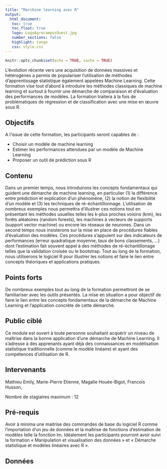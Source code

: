 ```yaml
---
title: "Marchine learning avec R"
output: 
  html_document:
   toc: true
   toc_float: true
   logo: LogoAgrocampusOuest.jpg
   number_sections: false
   highlight: tango
   css: style.css
---
```




```r
knitr::opts_chunk$set(echo = TRUE, cache = TRUE)
```


L’évolution récente vers une acquisition de données massives et hétérogènes a permis de populariser l’utilisation de méthodes d’apprentissage statistique également appelées Machine Learning. Cette formation vise tout d’abord à introduire les méthodes classiques de machine learning et surtout à fournir une démarche de comparaison et d’évaluation des performances de modèles. La formation traitera à la fois de problématiques de régression et de classification avec une mise en œuvre sous R.


## Objectifs

A l’issue de cette formation, les participants seront capables de :

- Choisir un modèle de machine learning
- Estimer les performances attendues par un modèle de Machine Learning
- Proposer un outil de prédiction sous R


## Contenu

 Dans un premier temps, nous introduirons les concepts fondamentaux qui guident une démarche de machine learning, en particulier (1) la différence entre prédiction et explication d’un phénomène, (2) la notion de flexibilité d’un modèle et (3) les techniques de ré-échantillonnage. L’utilisation de nombreux exemples nous permettra d’illustrer ces notions tout en présentant les méthodes usuelles telles les k-plus proches voisins (knn), les forêts aléatoires (random forests), les machines à vecteurs de supports (support vector machine) ou encore les réseaux de neurones. Dans un second temps nous insisterons sur la mise en place de procédures fiables d’évaluation des modèles. Ces procédures s’appuient sur des indicateurs de performances (erreur quadratique moyenne, taux de bons classements, …) dont l’estimation fait souvent appel à des méthodes de ré-échantillonage telles que la validation croisée ou le bootstrap. Tout au long de la formation, nous utiliserons le logiciel R pour illustrer les notions et faire le lien entre concepts théoriques et applications pratiques.

## Points forts

De nombreux exemples tout au long de la formation permettront de se familiariser avec les outils présentés. La mise en situation a pour objectif de faire le lien entre les concepts fondamentaux de la démarche de Machine Learning et l’application concrète de cette démarche.

## Public ciblé

Ce module est ouvert à toute personne souhaitant acquérir un niveau de maîtrise dans la bonne application d’une démarche de Machine Learning. Il s’adresse à des apprenants ayant déjà des connaissances en modélisation statistique traditionnelle (comme le modèle linéaire) et ayant des compétences d’utilisation de R.

## Intervenants

Mathieu Emily, Marie-Pierre Etienne, Magalie Houée-Bigot, Francois Husson, 


Nombre de stagiaires maximum :  12


## Pré-requis

Avoir à minima une maitrise des commandes de base du logiciel R comme l’importation d’un jeu de données et la maîtrise de fonctions d’estimation de modèles telle la fonction lm. Idéalement les participants pourront avoir suivi la formation « Manipulation et visualisation des données » et « Démarche statistique et modèles linéaires avec R ».

## Données